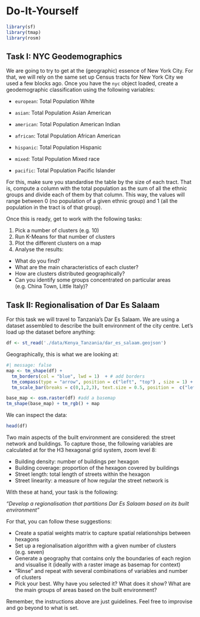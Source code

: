 # Do-It-Yourself {#sec-clusteringlab .unnumbered}

```r
library(sf)
library(tmap)
library(rosm)
```

## Task I: NYC Geodemographics

We are going to try to get at the (geographic) essence of New York City. For that, we will rely on the same set up Census tracts for New York City we used a few blocks ago. Once you have the `nyc` object loaded, create a geodemographic classification using the following variables:

-   `european`: Total Population White

-   `asian`: Total Population Asian American

-   `american`: Total Population American Indian

-   `african`: Total Population African American

-   `hispanic`: Total Population Hispanic

-   `mixed`: Total Population Mixed race

-   `pacific`: Total Population Pacific Islander

For this, make sure you standardise the table by the size of each tract. That is, compute a column with the total population as the sum of all the ethnic groups and divide each of them by that column. This way, the values will range between 0 (no population of a given ethnic group) and 1 (all the population in the tract is of that group).

Once this is ready, get to work with the following tasks:

1.  Pick a number of clusters (e.g. 10)
2.  Run K-Means for that number of clusters
3.  Plot the different clusters on a map
4.  Analyse the results:

-   What do you find?
-   What are the main characteristics of each cluster?
-   How are clusters distributed geographically?
-   Can you identify some groups concentrated on particular areas (e.g. China Town, Little Italy)?

## Task II: Regionalisation of Dar Es Salaam

For this task we will travel to Tanzania's Dar Es Salaam. We are using a dataset assembled to describe the built environment of the city centre. Let's load up the dataset before anything:

```r
df <- st_read('./data/Kenya_Tanzania/dar_es_salaam.geojson')
```

Geographically, this is what we are looking at:

```r
#| message: false
map <- tm_shape(df) +
  tm_borders(col = "blue", lwd = 1)  + # add borders
  tm_compass(type = "arrow", position = c("left", "top") , size = 1) + # add compass
  tm_scale_bar(breaks = c(0,1,2,3), text.size = 0.5, position =  c("left", "bottom")) # add scale bar

base_map <- osm.raster(df) #add a basemap
tm_shape(base_map) + tm_rgb() + map
```

We can inspect the data:

```r
head(df)
```

Two main aspects of the built environment are considered: the street network and buildings. To capture those, the following variables are calculated at for the H3 hexagonal grid system, zoom level 8:

-   Building density: number of buildings per hexagon
-   Building coverage: proportion of the hexagon covered by buildings
-   Street length: total length of streets within the hexagon
-   Street linearity: a measure of how regular the street network is

With these at hand, your task is the following:

*"Develop a regionalisation that partitions Dar Es Salaam based on its built environment"*

For that, you can follow these suggestions:

-   Create a spatial weights matrix to capture spatial relationships between hexagons
-   Set up a regionalisation algorithm with a given number of clusters (e.g. seven)
-   Generate a geography that contains only the boundaries of each region and visualise it (ideally with a raster image as basemap for context)
-   "Rinse" and repeat with several combinations of variables and number of clusters
-   Pick your best. Why have you selected it? What does it show? What are the main groups of areas based on the built environment?

::: callout-note
Remember, the instructions above are just guidelines. Feel free to improvise and go beyond to what is set.
:::
